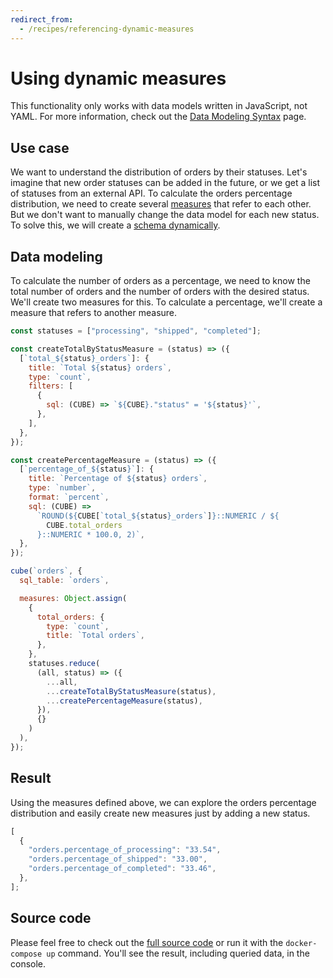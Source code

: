 ```yaml
---
redirect_from:
  - /recipes/referencing-dynamic-measures
---
```


# Using dynamic measures

<InfoBox>

This functionality only works with data models written in JavaScript, not YAML.
For more information, check out the [Data Modeling Syntax][ref-modeling-syntax]
page.

</InfoBox>

## Use case

We want to understand the distribution of orders by their statuses. Let's
imagine that new order statuses can be added in the future, or we get a list of
statuses from an external API. To calculate the orders percentage distribution,
we need to create several
[measures](/product/data-modeling/concepts#measures) that refer to
each other. But we don't want to manually change the data model for each new
status. To solve this, we will create a
[schema dynamically](/product/data-modeling/dynamic).

## Data modeling

To calculate the number of orders as a percentage, we need to know the total
number of orders and the number of orders with the desired status. We'll create
two measures for this. To calculate a percentage, we'll create a measure that
refers to another measure.

```javascript
const statuses = ["processing", "shipped", "completed"];

const createTotalByStatusMeasure = (status) => ({
  [`total_${status}_orders`]: {
    title: `Total ${status} orders`,
    type: `count`,
    filters: [
      {
        sql: (CUBE) => `${CUBE}."status" = '${status}'`,
      },
    ],
  },
});

const createPercentageMeasure = (status) => ({
  [`percentage_of_${status}`]: {
    title: `Percentage of ${status} orders`,
    type: `number`,
    format: `percent`,
    sql: (CUBE) =>
      `ROUND(${CUBE[`total_${status}_orders`]}::NUMERIC / ${
        CUBE.total_orders
      }::NUMERIC * 100.0, 2)`,
  },
});

cube(`orders`, {
  sql_table: `orders`,

  measures: Object.assign(
    {
      total_orders: {
        type: `count`,
        title: `Total orders`,
      },
    },
    statuses.reduce(
      (all, status) => ({
        ...all,
        ...createTotalByStatusMeasure(status),
        ...createPercentageMeasure(status),
      }),
      {}
    )
  ),
});
```

## Result

Using the measures defined above, we can explore the orders percentage
distribution and easily create new measures just by adding a new status.

```javascript
[
  {
    "orders.percentage_of_processing": "33.54",
    "orders.percentage_of_shipped": "33.00",
    "orders.percentage_of_completed": "33.46",
  },
];
```

## Source code

Please feel free to check out the
[full source code](https://github.com/cube-js/cube/tree/master/examples/recipes/referencing-dynamic-measures)
or run it with the `docker-compose up` command. You'll see the result, including
queried data, in the console.

[ref-modeling-syntax]: /product/data-modeling/syntax

